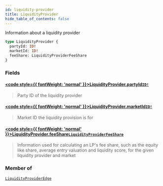 ```yaml
---
id: liquidity-provider
title: LiquidityProvider
hide_table_of_contents: false
---
```








Information about a liquidity provider

```graphql
type LiquidityProvider {
  partyId: ID!
  marketId: ID!
  feeShare: LiquidityProviderFeeShare
}
```


### Fields

#### [<code style={{ fontWeight: 'normal' }}>LiquidityProvider.<b>partyId</b></code>](#)<Bullet />[`ID!`](/testnet/api/graphql/scalars/id) <Badge class="secondary" text="non-null"/> <Badge class="secondary" text="scalar"/>
> Party ID of the liquidity provider
> 

#### [<code style={{ fontWeight: 'normal' }}>LiquidityProvider.<b>marketId</b></code>](#)<Bullet />[`ID!`](/testnet/api/graphql/scalars/id) <Badge class="secondary" text="non-null"/> <Badge class="secondary" text="scalar"/>
> Market ID the liquidity provision is for
> 

#### [<code style={{ fontWeight: 'normal' }}>LiquidityProvider.<b>feeShare</b></code>](#)<Bullet />[`LiquidityProviderFeeShare`](/testnet/api/graphql/objects/liquidity-provider-fee-share) <Badge class="secondary" text="object"/>
> Information used for calculating an LP's fee share, such as the equity like share, average entry valuation and liquidity score, for the given liquidity provider and market
> 



### Member of

[`LiquidityProviderEdge`](/testnet/api/graphql/objects/liquidity-provider-edge)  <Badge class="secondary" text="object"/>



